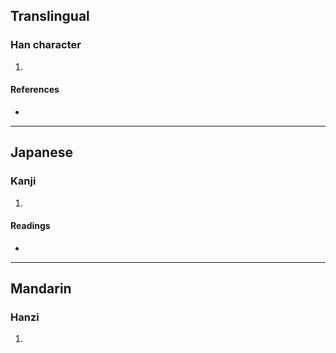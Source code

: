 {{character info/new}}
==Translingual==

===Han character===
{{Han char|rn=96|rad=玉|as=07|sn=11|four=11161|canj=MGMMR|ids=⿰𤣩吾}}

# {{defn|Han|sort=玉07}}

====References====
* {{Han ref|kx=0732.110|dkj=20993|dj=1143.120|hdz=21115.030|uh=73F8|ud=29688|bh=D66C|bd=54892}}

----

==Japanese==

===Kanji===
{{ja-kanji|grade=|rs=玉07}}

# {{defn|lang=ja|sort=玉07}}

====Readings====
* {{ja-readings
|goon=ぐ
|kanon=ご
|kun=
}}

----

==Mandarin==

===Hanzi===
{{cmn-hanzi|pin=[[wú]] ([[wu2]])|wg=wu<sup>2</sup>}}

# {{defn|lang=cmn|sort=玉07}}